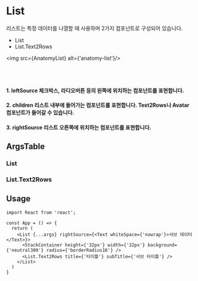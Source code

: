 
<Meta of={ListStories} />

# List

리스트는 특정 데이터를 나열할 때 사용하며 2가지 컴포넌트로 구성되어 있습니다.

- List
- List.Text2Rows


<img src={AnatomyList} alt={'anatomy-list'}/>

<br/>
<br/>

#### 1. leftSource 체크박스, 라디오버튼 등의 왼쪽에 위치하는 컴포넌트를 표현합니다.

#### 2. children 리스트 내부에 들어가는 컴포넌트를 표현합니다. Text2Rows나 Avatar 컴포넌트가 들어갈 수 있습니다.

#### 3. rightSource 리스트 오른쪽에 위치하는 컴포넌트를 표현합니다.

<Canvas of={ListStories.Playground} />


## ArgsTable

### List

<ArgsTable of={List} />

### List.Text2Rows

<ArgsTable of={Text2Rows} />

## Usage

```tsx
import React from 'react';

const App = () => {
  return (
    <List {...args} rightSource={<Text whiteSpace={'nowrap'}>서브 데이터</Text>}>
      <StackContainer height={'32px'} width={'32px'} background={'neutral300'} radius={'borderRadius16'} />
      <List.Text2Rows title={'타이틀'} subTitle={'서브 타이틀'} />
    </List>
  )
}
```

